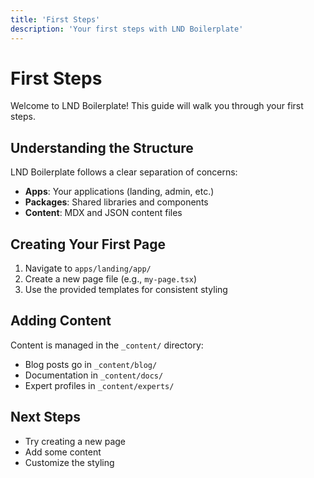 ```yaml
---
title: 'First Steps'
description: 'Your first steps with LND Boilerplate'
---
```


# First Steps

Welcome to LND Boilerplate! This guide will walk you through your first steps.

## Understanding the Structure

LND Boilerplate follows a clear separation of concerns:

- **Apps**: Your applications (landing, admin, etc.)
- **Packages**: Shared libraries and components
- **Content**: MDX and JSON content files

## Creating Your First Page

1. Navigate to `apps/landing/app/`
2. Create a new page file (e.g., `my-page.tsx`)
3. Use the provided templates for consistent styling

## Adding Content

Content is managed in the `_content/` directory:

- Blog posts go in `_content/blog/`
- Documentation in `_content/docs/`
- Expert profiles in `_content/experts/`

## Next Steps

- Try creating a new page
- Add some content
- Customize the styling
